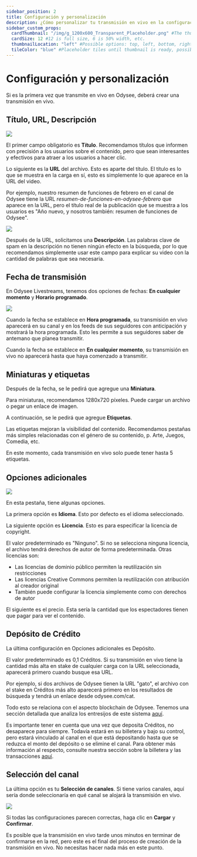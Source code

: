 ---
sidebar_position: 2
title: Configuración y personalización
description: ¿Cómo personalizar tu transmisión en vivo en la configuración?
sidebar_custom_props:
  cardThumbnail: "/img/g_1200x600_Transparent_Placeholder.png" #The thumbnail on the category card.
  cardSize: 12 #12 is full size, 6 is 50% width, etc.
  thumbnailLocation: "left" #Possible options: top, left, bottom, right, none
  tileColor: "blue" #Placeholder tiles until thumbnail is ready, possible options: blue, cream, darkpurple, lightpurple, mauve, orange, pink, none
---

# Configuración y personalización

Si es la primera vez que transmite en vivo en Odysee, deberá crear una transmisión en vivo.

## Título, URL, Descripción

![](/img/es/image_53.png)

El primer campo obligatorio es **Título**. Recomendamos títulos que informen con precisión a los usuarios sobre el contenido, pero que sean interesantes y efectivos para atraer a los usuarios a hacer clic.

Lo siguiente es la **URL** del archivo. Esto es aparte del título. El título es lo que se muestra en la carga en sí, esto es simplemente lo que aparece en la URL del video.

Por ejemplo, nuestro resumen de funciones de febrero en el canal de Odysee tiene la URL *resumen-de-funciones-en-odysee-febrero* que aparece en la URL, pero el título real de la publicación que se muestra a los usuarios es "Año nuevo, y nosotros también: resumen de funciones de Odysee".

![](/img/es/image_54.png)

Después de la URL, solicitamos una **Descripción**. Las palabras clave de spam en la descripción no tienen ningún efecto en la búsqueda, por lo que recomendamos simplemente usar este campo para explicar su video con la cantidad de palabras que sea necesaria.

## Fecha de transmisión

En Odysee Livestreams, tenemos dos opciones de fechas: **En cualquier momento** y **Horario programado**.

![](/img/es/image_55.png)

Cuando la fecha se establece en **Hora programada**, su transmisión en vivo aparecerá en su canal y en los feeds de sus seguidores con anticipación y mostrará la hora programada. Esto les permite a sus seguidores saber de antemano que planea transmitir.

Cuando la fecha se establece en **En cualquier momento**, su transmisión en vivo no aparecerá hasta que haya comenzado a transmitir.

## Miniaturas y etiquetas

Después de la fecha, se le pedirá que agregue una **Miniatura**.

Para miniaturas, recomendamos 1280x720 píxeles. Puede cargar un archivo o pegar un enlace de imagen.

A continuación, se le pedirá que agregue **Etiquetas**.

Las etiquetas mejoran la visibilidad del contenido. Recomendamos pestañas más simples relacionadas con el género de su contenido, p. Arte, Juegos, Comedia, etc.

En este momento, cada transmisión en vivo solo puede tener hasta 5 etiquetas.

## Opciones adicionales

![](/img/es/image_55-a.png)

En esta pestaña, tiene algunas opciones.

La primera opción es **Idioma**. Esto por defecto es el idioma seleccionado.

La siguiente opción es **Licencia**. Esto es para especificar la licencia de copyright.

El valor predeterminado es "Ninguno". Si no se selecciona ninguna licencia, el archivo tendrá derechos de autor de forma predeterminada. Otras licencias son:

- Las licencias de dominio público permiten la reutilización sin restricciones
- Las licencias Creative Commons permiten la reutilización con atribución al creador original
- También puede configurar la licencia simplemente como con derechos de autor

El siguiente es el precio. Esta sería la cantidad que los espectadores tienen que pagar para ver el contenido.

## Depósito de Crédito
La última configuración en Opciones adicionales es Depósito.

El valor predeterminado es 0,1 Créditos. Si su transmisión en vivo tiene la cantidad más alta en stake de cualquier carga con la URL seleccionada, aparecerá primero cuando busque esa URL.

Por ejemplo, si dos archivos de Odysee tienen la URL "gato", el archivo con el stake en Créditos más alto aparecerá primero en los resultados de búsqueda y tendrá un enlace desde odysee.com/cat.

Todo esto se relaciona con el aspecto blockchain de Odysee. Tenemos una sección detallada que analiza los entresijos de este sistema [aquí](/es/category-blockchain/category-staking/naming).

Es importante tener en cuenta que una vez que deposita Créditos, no desaparece para siempre. Todavía estará en su billetera y bajo su control, pero estará vinculado al canal en el que está depositando hasta que se reduzca el monto del depósito o se elimine el canal. Para obtener más información al respecto, consulte nuestra sección sobre la billetera y las transacciones [aquí](/es/category-wallet/).

## Selección del canal

La última opción es tu **Selección de canales**. Si tiene varios canales, aquí sería donde seleccionaría en qué canal se alojará la transmisión en vivo.

![](/img/es/image_56.png)

Si todas las configuraciones parecen correctas, haga clic en **Cargar** y **Confirmar**.

Es posible que la transmisión en vivo tarde unos minutos en terminar de confirmarse en la red, pero este es el final del proceso de creación de la transmisión en vivo. No necesitas hacer nada más en este punto.